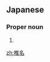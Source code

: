 ==Japanese==
{{ja-kanjitab|しい|な|yomi=k}}

===Proper noun===
{{ja-pos|proper|しいな}}

# {{surname|lang=ja|sort=しいな}}

[[zh:椎名]]